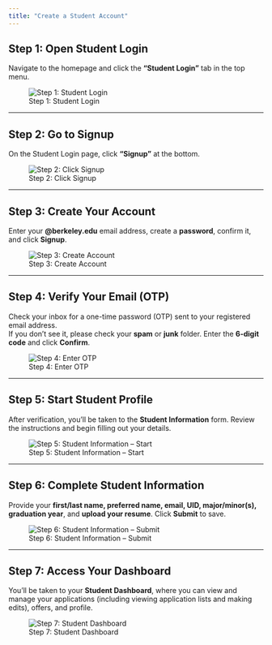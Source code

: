 ```yaml
---
title: "Create a Student Account"
---
```


## Step 1: Open Student Login
Navigate to the homepage and click the **"Student Login"** tab in the top menu.

![Step 1: Student Login](/assets/create1.png)

---

## Step 2: Go to Signup
On the Student Login page, click **“Signup”** at the bottom.

![Step 2: Click Signup](/assets/create2.png)

---

## Step 3: Create Your Account
Enter your **@berkeley.edu** email address, create a **password**, confirm it, and click **Signup**.

![Step 3: Create Account](/assets/create3.png)

---

## Step 4: Verify Your Email (OTP)
Check your inbox for a one-time password (OTP) sent to your registered email address.  
If you don’t see it, please check your **spam** or **junk** folder. Enter the **6-digit code** and click **Confirm**.

![Step 4: Enter OTP](/assets/create4.png)

---

## Step 5: Start Student Profile
After verification, you’ll be taken to the **Student Information** form. Review the instructions and begin filling out your details.

![Step 5: Student Information – Start](/assets/create5.png)

---

## Step 6: Complete Student Information
Provide your **first/last name, preferred name, email, UID, major/minor(s), graduation year**, and **upload your resume**. Click **Submit** to save.

![Step 6: Student Information – Submit](/assets/create6.png)

---

## Step 7: Access Your Dashboard
You’ll be taken to your **Student Dashboard**, where you can view and manage your applications (including viewing application lists and making edits), offers, and profile.


![Step 7: Student Dashboard](/assets/create7.png)
